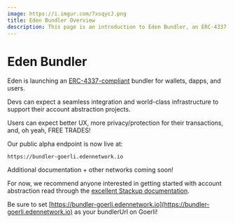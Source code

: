 ```yaml
---
image: https://i.imgur.com/7xsqycJ.png
title: Eden Bundler Overview
description: This page is an introduction to Eden Bundler, an ERC-4337-compliant bundler for account abstraction.
---
```


# Eden Bundler

Eden is launching an [ERC-4337-compliant](./erc4337-overview) bundler for wallets, dapps, and users. 

Devs can expect a seamless integration and world-class infrastructure to support their account abstraction projects.

Users can expect better UX, more privacy/protection for their transactions, and, oh yeah, FREE TRADES!

Our public alpha endpoint is now live at:
```
https://bundler-goerli.edennetwork.io
```

Additional documentation + other networks coming soon!

For now, we recommend anyone interested in getting started with account abstraction read through the [excellent Stackup documentation](https://docs.stackup.sh/docs/guides/quickstart). 

Be sure to set [https://bundler-goerli.edennetwork.io](https://bundler-goerli.edennetwork.io) as your bundlerUrl on Goerli!
